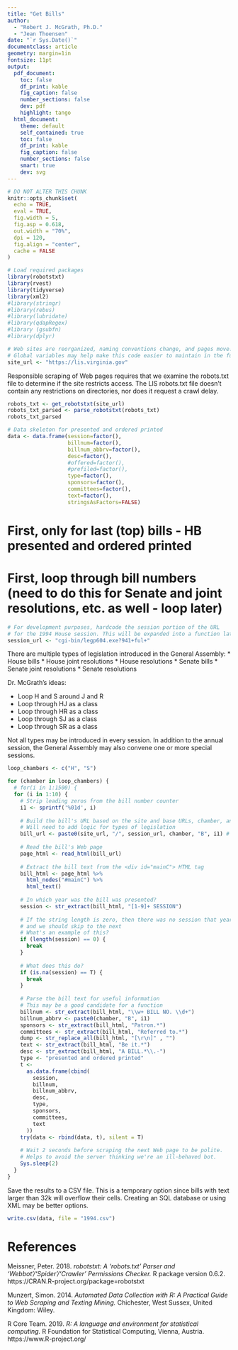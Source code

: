 ```yaml
---
title: "Get Bills"
author:
  - "Robert J. McGrath, Ph.D."
  - "Jean Thoensen"
date: "`r Sys.Date()`"
documentclass: article
geometry: margin=1in
fontsize: 11pt
output:
  pdf_document:
    toc: false
    df_print: kable
    fig_caption: false
    number_sections: false
    dev: pdf
    highlight: tango
  html_document:
    theme: default
    self_contained: true
    toc: false
    df_print: kable
    fig_caption: false
    number_sections: false
    smart: true
    dev: svg
---
```

  
```r
# DO NOT ALTER THIS CHUNK
knitr::opts_chunk$set(
  echo = TRUE,
  eval = TRUE,
  fig.width = 5,
  fig.asp = 0.618,
  out.width = "70%",
  dpi = 120,
  fig.align = "center",
  cache = FALSE
)

# Load required packages
library(robotstxt)
library(rvest)    
library(tidyverse)
library(xml2)
#library(stringr)   
#library(rebus)     
#library(lubridate)
#library(qdapRegex)
#library (gsubfn)
#library(dplyr)
```

```r
# Web sites are reorganized, naming conventions change, and pages move.
# Global variables may help make this code easier to maintain in the future.
site_url <- "https://lis.virginia.gov"
```

Responsible scraping of Web pages requires that we examine the robots.txt file to determine if the site restricts access. The LIS robots.txt file doesn't contain any restrictions on directories, nor does it request a crawl delay.

```r
robots_txt <- get_robotstxt(site_url)
robots_txt_parsed <- parse_robotstxt(robots_txt)
robots_txt_parsed
```

```r
# Data skeleton for presented and ordered printed 
data <- data.frame(session=factor(),
                   billnum=factor(),
                   billnum_abbrv=factor(),
                   desc=factor(),
                   #offered=factor(),
                   #prefiled=factor(),
                   type=factor(),
                   sponsors=factor(),
                   committees=factor(),
                   text=factor(),
                   stringsAsFactors=FALSE)
```

# First, only for last (top) bills - HB presented and ordered printed  
# First, loop through bill numbers (need to do this for Senate and joint resolutions, etc. as well - loop later)

```r
# For development purposes, hardcode the session portion of the URL
# for the 1994 House session. This will be expanded into a function later.
session_url <- "cgi-bin/legp604.exe?941+ful+"
```

There are multiple types of legislation introduced in the General Assembly:
*  House bills
*  House joint resolutions
*  House resolutions
*  Senate bills
*  Senate joint resolutions
*  Senate resolutions

Dr. McGrath's ideas:

*  Loop H and S around J and R
*  Loop through HJ as a class
*  Loop through HR as a class 
*  Loop through SJ as a class
*  Loop through SR as a class

Not all types may be introduced in every session. In addition to the annual session, the General Assembly may also convene one or more special sessions.

```r
loop_chambers <- c("H", "S")

for (chamber in loop_chambers) {
  # for(i in 1:1500) {
  for (i in 1:10) {
    # Strip leading zeros from the bill number counter
    i1 <- sprintf('%01d', i)
    
    # Build the bill's URL based on the site and base URLs, chamber, and loop counter
    # Will need to add logic for types of legislation
    bill_url <- paste0(site_url, "/", session_url, chamber, "B", i1) # loop through S too
    
    # Read the bill's Web page
    page_html <- read_html(bill_url)
    
    # Extract the bill text from the <div id="mainC"> HTML tag
    bill_html <- page_html %>%
      html_nodes("#mainC") %>%
      html_text()
    
    # In which year was the bill was presented?
    session <- str_extract(bill_html, "[1-9]+ SESSION")
    
    # If the string length is zero, then there was no session that year,
    # and we should skip to the next
    # What's an example of this?
    if (length(session) == 0) {
      break
    }
    
    # What does this do?
    if (is.na(session) == T) {
      break
    }
    
    # Parse the bill text for useful information
    # This may be a good candidate for a function
    billnum <- str_extract(bill_html, "\\w+ BILL NO. \\d+")
    billnum_abbrv <- paste0(chamber, "B", i1)
    sponsors <- str_extract(bill_html, "Patron.*")
    committees <- str_extract(bill_html, "Referred to.*")
    dump <- str_replace_all(bill_html, "[\r\n]" , "")
    text <- str_extract(bill_html, "Be it.*")
    desc <- str_extract(bill_html, "A BILL.*\\.-")
    type <- "presented and ordered printed"
    t <-
      as.data.frame(cbind(
        session,
        billnum,
        billnum_abbrv,
        desc,
        type,
        sponsors,
        committees,
        text
      ))
    try(data <- rbind(data, t), silent = T)
    
    # Wait 2 seconds before scraping the next Web page to be polite.
    # Helps to avoid the server thinking we're an ill-behaved bot.
    Sys.sleep(2)
  }
}
```

Save the results to a CSV file. This is a temporary option since bills with text larger than 32k will overflow their cells. Creating an SQL database or using XML may be better options.

```r
write.csv(data, file = "1994.csv")
```
\newpage
# References
Meissner, Peter. 2018. *robotstxt: A 'robots.txt' Parser and 'Webbot'/'Spider'/'Crawler' Permissions Checker.* R package version 0.6.2. https://CRAN.R-project.org/package=robotstxt

Munzert, Simon. 2014. *Automated Data Collection with R: A Practical Guide to Web Scraping and Texting Mining.* Chichester, West Sussex, United Kingdom: Wiley.

R Core Team. 2019. *R: A language and environment for statistical computing.* R Foundation for Statistical Computing, Vienna, Austria. https://www.R-project.org/